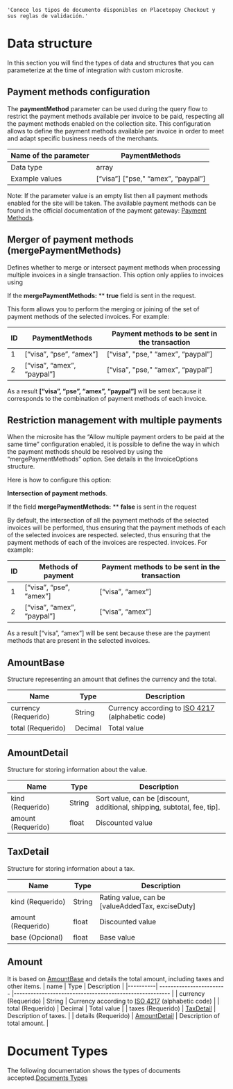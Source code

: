 

<HeroPattern />


    'Conoce los tipos de documento disponibles en Placetopay Checkout y sus reglas de validación.'

# Data structure

In this section you will find the types of data and structures that you can parameterize at the time of integration with custom microsite.

## Payment methods configuration 
The **paymentMethod** parameter can be used during the query flow to restrict the payment methods available per invoice to be paid, respecting all the payment methods 
enabled on the collection site. This configuration allows to define the payment methods available per invoice in order to meet and adapt specific business needs of the merchants.

Name of the parameter             |  PaymentMethods          |
------------------------ |--------------------------------------------------------     |
Data type       | array                                    |
Example values | [“visa”] ["pse," “amex”, “paypal”]       |

Note: If the parameter value is an empty list then all payment methods enabled for the site will be taken.
The available payment methods can be found in the official documentation of the payment gateway: [Payment Methods](https://docs.placetopay.dev/checkout/payment-methods). 

## Merger of payment methods (mergePaymentMethods) 
Defines whether to merge or intersect payment methods when processing multiple invoices in a single transaction. This option only applies to invoices using

If the **mergePaymentMethods:** ** **true** field is sent in the request.

This form allows you to perform the merging or joining of the set of payment methods of the selected invoices. For example:

| ID    | PaymentMethods              |  Payment methods to be sent in the transaction          |
|---------| -------------------------- | -------------------------------------------------------     |
| 1       | [“visa”, “pse”, “amex”]    | [“visa”, "pse," “amex”, “paypal”]       |
| 2       | [“visa”, “amex”, “paypal”] | [“visa”, "pse," “amex”, “paypal”]       |

As a result **[“visa”, “pse”, “amex”, “paypal”]** will be sent because it corresponds to the combination of payment methods of each invoice.

## Restriction management with multiple payments 

When the microsite has the “Allow multiple payment orders to be paid at the same time” configuration enabled, it is possible to define the way in which the payment methods should be resolved by using the “mergePaymentMethods” option. See details in the InvoiceOptions structure.

Here is how to configure this option:

**Intersection of payment methods**.

If the field **mergePaymentMethods:** ** **false** is sent in the request 

By default, the intersection of all the payment methods of the selected invoices will be performed, thus ensuring that the payment methods of each of the selected invoices are respected. 
selected, thus ensuring that the payment methods of each of the invoices are respected. 
invoices. For example:

| ID    | Methods of payment              |  Payment methods to be sent in the transaction          |
|--------| ------------------------ |--------------------------------------------------------     |
| 1       | [“visa”, “pse”, “amex”]    | [“visa”, “amex”]       |
| 2       | [“visa”, “amex”, “paypal”] | [“visa”, “amex”]       |

As a result [“visa”, “amex”] will be sent because these are the payment methods that are present in the selected invoices.

## AmountBase
Structure representing an amount that defines the currency and the total.

| Name     | Type                     |  Description           |
|----------| ------------------------ |--------------------------------------------------------     |
| currency (Requerido)      | String  | Currency according to  [ISO 4217](https://en.wikipedia.org/wiki/ISO_4217) (alphabetic code)      |
| total    (Requerido)      | Decimal | Total value       |

## AmountDetail
Structure for storing information about the value. 

| Name    | Type                      |  Description           |
|----------| ------------------------ |--------------------------------------------------------     |
| kind (Requerido)          | String  | Sort value, can be [discount, additional, shipping, subtotal, fee, tip].      |
| amount   (Requerido)      | float   | Discounted value       |

## TaxDetail 
Structure for storing information about a tax.

| Name     | Type                      |  Description           |
|----------| ------------------------ |--------------------------------------------------------     |
| kind (Requerido)          | String  | Rating value, can be [valueAddedTax, exciseDuty]      |
| amount (Requerido)        | float   | Discounted value       |
| base   (Opcional)         | float   | Base value       |

## Amount
It is based on [AmountBase](/payments/microsite-customized/data-structures#amount-base) and details the total amount, including taxes and other items.
| name     | Type                     |  Description           |
|----------| ------------------------ |--------------------------------------------------------     |
| currency (Requerido)      | String  | Currency according to [ISO 4217](https://en.wikipedia.org/wiki/ISO_4217) (alphabetic code)      |
| total    (Requerido)      | Decimal | Total value       |
| taxes    (Requerido)      | [TaxDetail](/payments/microsite-customized/data-structures#tax-detail) | Description of taxes.       |
| details  (Requerido)      | [AmountDetail](/payments/microsite-customized/data-structures#amount-detail) | Description of total amount.       |

# Document Types 

The following documentation shows the types of documents accepted.[Documents Types](/document-types)